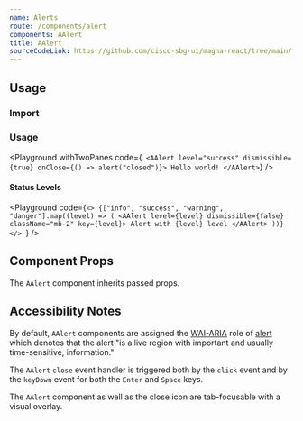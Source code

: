 ```yaml
---
name: Alerts
route: /components/alert
components: AAlert
title: AAlert
sourceCodeLink: https://github.com/cisco-sbg-ui/magna-react/tree/main/framework/components/AAlert
---
```


## Usage

### Import

<ComponentImport components="AAlert" />

### Usage

<Playground
  withTwoPanes
  code={`
  <AAlert
    level="success"
    dismissible={true}
    onClose={() => alert("closed")}>
  Hello world!
</AAlert>`}
/>

#### Status Levels

<Playground
  code={`<>
  {["info", "success", "warning", "danger"].map((level) => (
    <AAlert level={level} dismissible={false} className="mb-2" key={level}>
      Alert with {level} level
    </AAlert>
  ))}
</>
`}
/>

## Component Props

The `AAlert` component inherits passed props.

<Props of="AAlert" />

## Accessibility Notes

By default, `AAlert` components are assigned the [WAI-ARIA](https://www.w3.org/WAI/standards-guidelines/aria/) role of [alert](https://www.w3.org/TR/wai-aria/#alert) which denotes that the alert "is a live region with important and usually time-sensitive, information."

The `AAlert` `close` event handler is triggered both by the `click` event and by the `keyDown` event for both the `Enter` and `Space` keys.

The `AAlert` component as well as the close icon are tab-focusable with a visual overlay.
